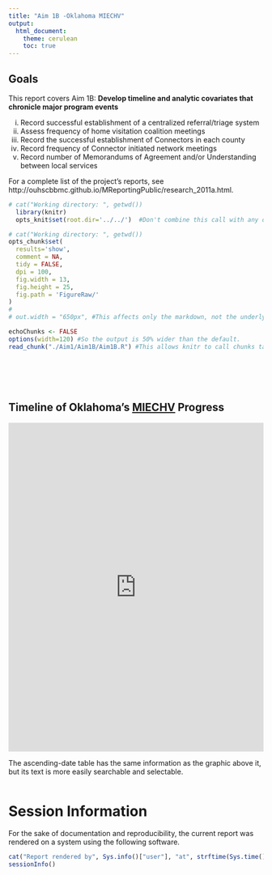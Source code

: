 ```yaml
---
title: "Aim 1B -Oklahoma MIECHV"
output:
  html_document:
    theme: cerulean
    toc: true
---
```


## Goals
This report covers Aim 1B: 
**Develop timeline and analytic covariates that chronicle major program events**

 i.	Record successful establishment of a centralized referral/triage system
 ii. Assess frequency of home visitation coalition meetings
 iii.	Record the successful establishment of Connectors in each county
 iv. Record frequency of Connector initiated network meetings 
 v.	Record number of Memorandums of Agreement and/or Understanding between local services
 
For a complete list of the project's reports, see http://ouhscbbmc.github.io/MReportingPublic/research_2011a.html.


<!--  Set the working directory to the repository's base directory; this assumes the report is nested inside of two directories.-->
```r
# cat("Working directory: ", getwd())
  library(knitr)
  opts_knit$set(root.dir='../../')  #Don't combine this call with any other chunk -especially one that uses file paths.
```

<!-- Set the report-wide options, and point to the external code file. -->
```r
# cat("Working directory: ", getwd())
opts_chunk$set(
  results='show', 
  comment = NA, 
  tidy = FALSE,
  dpi = 100,
  fig.width = 13, 
  fig.height = 25, 
  fig.path = 'FigureRaw/'
)
# 
# out.width = "650px", #This affects only the markdown, not the underlying png file.  The height will be scaled appropriately.

echoChunks <- FALSE
options(width=120) #So the output is 50% wider than the default.
read_chunk("./Aim1/Aim1B/Aim1B.R") #This allows knitr to call chunks tagged in the underlying *.R file.
```
<!-- Load the packages.  Suppress the output when loading packages. --> 
```r
```

<!-- Load any Global functions and variables declared in the R file.  Suppress the output. --> 
```r
```

<!-- Declare any global functions specific to a Rmd output.  Suppress the output. --> 
```r
```

<!-- Load the datasets.   -->
```r
```

<!-- Tweak the datasets.   -->
```r
```

## Timeline of Oklahoma's [MIECHV](http://www.ok.gov/health/Child_and_Family_Health/Family_Support_and_Prevention_Service/MIECHV_Program_-_Federal_Home_Visiting_Grant/MIECHV_Program_Resources/index.html) Progress

<iframe src='https://cdn.knightlab.com/libs/timeline/latest/embed/index.html?source=1W378rcBIvRdFRIf5owQE0n_54phb7jZWD8P9V3i5TWI&font=Bevan-PotanoSans&maptype=toner&lang=en&height=650' width='100%' height='650' frameborder='0'></iframe>


The ascending-date table has the same information as the graphic above it, but its text is more easily searchable and selectable.
```r
```

# Session Information
For the sake of documentation and reproducibility, the current report was rendered on a system using the following software.

```r
cat("Report rendered by", Sys.info()["user"], "at", strftime(Sys.time(), "%Y-%m-%d, %H:%M %z"))
sessionInfo()
```
